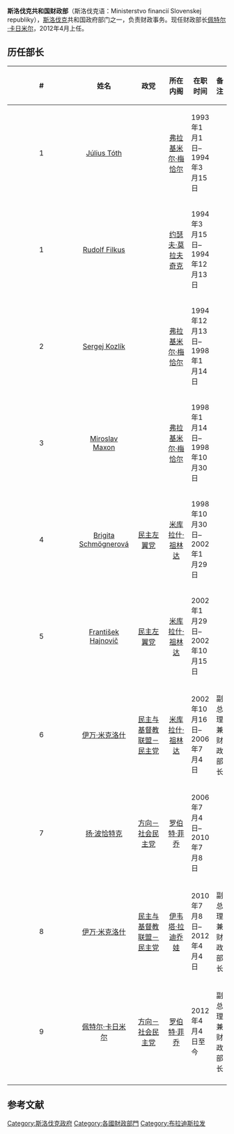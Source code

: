 '''斯洛伐克共和国财政部'''（斯洛伐克语：Ministerstvo financií Slovenskej republiky），[[斯洛伐克|斯洛伐克]]共和国政府部门之一，负责财政事务。现任财政部长[[佩特尔·卡日米尔|佩特尔·卡日米尔]]，2012年4月上任。

== 历任部长 ==
{| width = "95%" border = 1 border="1" cellpadding="4" cellspacing="0" style="margin: 0.5em 1em 0.5em 0; background: #f9f9f9; border: 2px black solid; border-collapse: collapse;"
|-bgcolor = "#CCCCCC"
!width = "5%"   |#
!width = "20%"  |姓名
!width = "20%"  |政党
!width = "15%"  |所在内阁
!width = "25%"  |在职时间
!width = "15%"  |备注
|- 
|align=center| 1||align="center"|[[Július_Tóth|Július Tóth]]
|align="center"| <br />||align="center"|[[弗拉基米尔·梅恰尔|弗拉基米尔·梅恰尔]]<br />|| 1993年1月1日–1994年3月15日||
|- 
|align=center| 1||align="center"|[[Rudolf_Filkus|Rudolf Filkus]]
|align="center"| <br />||align="center"|[[约瑟夫·莫拉夫奇克|约瑟夫·莫拉夫奇克]]<br />|| 1994年3月15日–1994年12月13日||
|- 
|align=center| 2||align="center"|[[Sergej_Kozlík|Sergej Kozlík]]
|align="center"|   <br />||align="center"|[[弗拉基米尔·梅恰尔|弗拉基米尔·梅恰尔]]<br />|| 1994年12月13日–1998年1月14日||
|- 
|align=center| 3||align="center"|[[Miroslav_Maxon|Miroslav Maxon]]
|align="center"|  <br />||align="center"|[[弗拉基米尔·梅恰尔|弗拉基米尔·梅恰尔]]<br />|| 1998年1月14日–1998年10月30日||
|- 
|align=center| 4||align="center"|[[Brigita_Schmögnerová|Brigita Schmögnerová]]
|align="center"|  [[民主左翼党_(斯洛伐克)|民主左翼党]]<br />||align="center"|[[米库拉什·祖林达|米库拉什·祖林达]]<br />|| 1998年10月30日–2002年1月29日||
|- 
|align=center| 5||align="center"|[[František_Hajnovič|František Hajnovič]]
|align="center"|  [[民主左翼党_(斯洛伐克)|民主左翼党]]<br />||align="center"|[[米库拉什·祖林达|米库拉什·祖林达]]<br />|| 2002年1月29日–2002年10月15日||
|- 
|align=center| 6||align="center"|[[伊万·米克洛什|伊万·米克洛什]]
|align="center"|  [[斯洛伐克民主与基督教联盟－民主党|民主与基督教联盟－民主党]]<br />||align="center"|[[米库拉什·祖林达|米库拉什·祖林达]]<br />|| 2002年10月16日–2006年7月4日 || 副总理兼财政部长
|- 
|align=center| 7||align="center"|[[扬·波恰特克|扬·波恰特克]]
|align="center"|  [[方向－社会民主党|方向－社会民主党]]<br />||align="center"|[[罗伯特·菲乔|罗伯特·菲乔]]<br />|| 2006年7月4日–2010年7月8日 ||
|- 
|align=center| 8||align="center"|[[伊万·米克洛什|伊万·米克洛什]]
|align="center"|  [[斯洛伐克民主与基督教联盟－民主党|民主与基督教联盟－民主党]]<br />||align="center"|[[伊韦塔·拉迪乔娃|伊韦塔·拉迪乔娃]]<br />|| 2010年7月8日–2012年4月4日 || 副总理兼财政部长
|-
|align=center| 9||align="center"|[[佩特尔·卡日米尔|佩特尔·卡日米尔]]
|align="center"|  [[方向－社会民主党|方向－社会民主党]]<br />||align="center"|[[罗伯特·菲乔|罗伯特·菲乔]]<br />|| 2012年4月4日至今 || 副总理兼财政部长
|- bgcolor=#c0c0c0
|}
==参考文献==
{{reflist}}

[[Category:斯洛伐克政府|Category:斯洛伐克政府]]
[[Category:各國財政部門|Category:各國財政部門]]
[[Category:布拉迪斯拉发|Category:布拉迪斯拉发]]